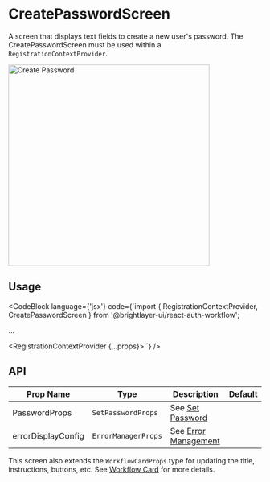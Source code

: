 
# CreatePasswordScreen

A screen that displays text fields to create a new user's password. The CreatePasswordScreen must be used within a `RegistrationContextProvider`.

<img width="400" alt="Create Password" src={CreatePassword} />

## Usage

<CodeBlock
    language={'jsx'}
    code={`import { RegistrationContextProvider, CreatePasswordScreen } from '@brightlayer-ui/react-auth-workflow';

...

<RegistrationContextProvider {...props}>
    <CreatePasswordScreen />
</RegistrationContextProvider>
`} />

## API

| Prop Name          | Type                | Description                                          | Default |
| ------------------ | ------------------- | ---------------------------------------------------- | ------- |
| PasswordProps      | `SetPasswordProps`  | See [Set Password](/workflows/set-password/)         |         |
| errorDisplayConfig | `ErrorManagerProps` | See [Error Management](/workflows/error-management/) |         |

This screen also extends the `WorkflowCardProps` type for updating the title, instructions, buttons, etc. See [Workflow Card](/workflows/workflow-card/) for more details.
